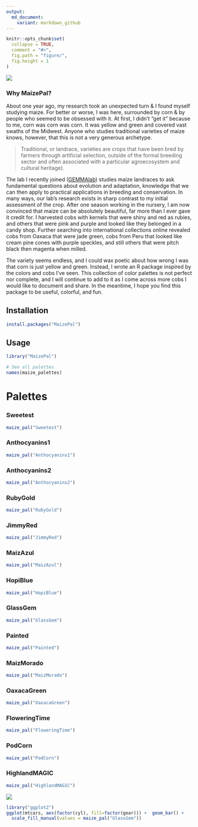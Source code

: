 ```yaml
---
output:
  md_document:
    variant: markdown_github
---
```


<!-- README.md is generated from README.Rmd. Please edit that file -->

```r
knitr::opts_chunk$set(
  collapse = TRUE,
  comment = "#>",
  fig.path = "figure/",
  fig.height = 1
)
```

![](maizePal.png)

### Why MaizePal?

  About one year ago, my research took an unexpected turn & I found myself studying maize. For better or worse, I was here, surrounded by corn & by people who seemed to be obsessed with it. At first, I didn't "get it" because to me, corn was corn was corn. It was yellow and green and covered vast swaths of the Midwest. Anyone who studies traditional varieties of maize knows, however, that this is not a very generous archetype.
  
> Traditional, or landrace, varieties are crops that have been bred by farmers through artificial selection, outside of the formal breeding sector and often associated with a particular agroecosystem and cultural heritage). 

The lab I recently joined ([GEMMAlab](https://www.gemmalab.org/)) studies maize landraces to ask fundamental questions about evolution and adaptation, knowledge that we can then apply to practical applications in breeding and conservation. In many ways, our lab's research exists in sharp contrast to my initial assessment of the crop. After one season working in the nursery, I am now convinced that maize can be absolutely beautiful, far more than I ever gave it credit for. I harvested cobs with kernels that were shiny and red as rubies, and others that were pink and purple and looked like they belonged in a candy shop. Further searching into international collections online revealed cobs from Oaxaca that were jade green, cobs from Peru that looked like cream pine cones with purple speckles, and still others that were pitch black then magenta when milled. 

The variety seems endless, and I could wax poetic about how wrong I was that corn is just yellow and green. Instead, I wrote an R package inspired by the colors and cobs I've seen. This collection of color palettes is not perfect nor complete, and I will continue to add to it as I come across more cobs I would like to document and share. In the meantime, I hope you find this package to be useful, colorful, and fun.


## Installation

```r
install.packages("MaizePal")
```

## Usage

```r
library("MaizePal")

# See all palettes
names(maize_palettes)
```

# Palettes

### Sweetest

```r
maize_pal("Sweetest")
```

### Anthocyanins1

```r
maize_pal("Anthocyanins1")
```


### Anthocyanins2

```r
maize_pal("Anthocyanins2")
```


### RubyGold

```r
maize_pal("RubyGold")
```


### JimmyRed

```r
maize_pal("JimmyRed")
```


### MaizAzul

```r
maize_pal("MaizAzul")
```


### HopiBlue

```r
maize_pal("HopiBlue")
```


### GlassGem

```r
maize_pal("GlassGem")
```

### Painted

```r
maize_pal("Painted")
```

### MaizMorado

```r
maize_pal("MaizMorado")
```

### OaxacaGreen

```r
maize_pal("OaxacaGreen")
```

### FloweringTime

```r
maize_pal("FloweringTime")
```

### PodCorn

```r
maize_pal("PodCorn")
```

### HighlandMAGIC

```r
maize_pal("HighlandMAGIC")
```

![](HighMAGIC.jpg)


```r
library("ggplot2")
ggplot(mtcars, aes(factor(cyl), fill=factor(gear))) +  geom_bar() +
  scale_fill_manual(values = maize_pal("GlassGem"))
```
